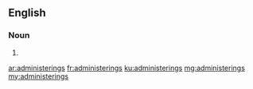 ==English==

===Noun===
{{head|en|plural}}

# {{plural of|administering|lang=en}}

[[ar:administerings]]
[[fr:administerings]]
[[ku:administerings]]
[[mg:administerings]]
[[my:administerings]]
